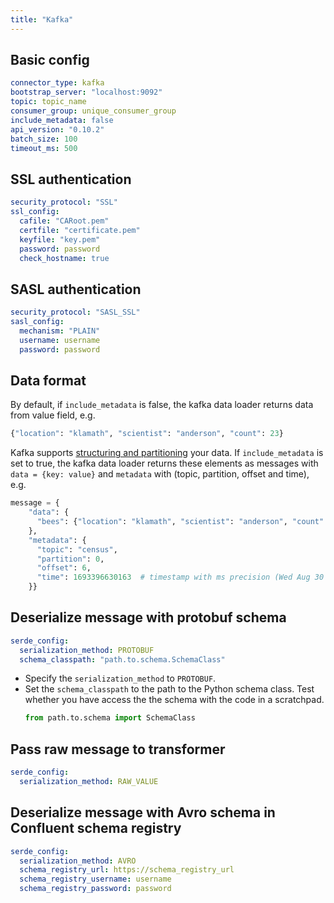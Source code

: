 ```yaml
---
title: "Kafka"
---
```


## Basic config

```yaml
connector_type: kafka
bootstrap_server: "localhost:9092"
topic: topic_name
consumer_group: unique_consumer_group
include_metadata: false
api_version: "0.10.2"
batch_size: 100
timeout_ms: 500
```


## SSL authentication

```yaml
security_protocol: "SSL"
ssl_config:
  cafile: "CARoot.pem"
  certfile: "certificate.pem"
  keyfile: "key.pem"
  password: password
  check_hostname: true
```

## SASL authentication

```yaml
security_protocol: "SASL_SSL"
sasl_config:
  mechanism: "PLAIN"
  username: username
  password: password
```

## Data format

By default, if `include_metadata` is false, the kafka data loader returns data from value field, e.g.
```python
{"location": "klamath", "scientist": "anderson", "count": 23}
```

Kafka supports [structuring and partitioning](https://kafka-python.readthedocs.io/en/master/apidoc/KafkaProducer.html#kafka.KafkaProducer.send) your data. 
If `include_metadata` is set to true, the kafka data loader returns these elements as messages with `data = {key: value}` and `metadata` with (topic, partition, offset and time), e.g.

```python
message = {
    "data": {
      "bees": {"location": "klamath", "scientist": "anderson", "count": 23}
    },
    "metadata": {
      "topic": "census",
      "partition": 0,
      "offset": 6,
      "time": 1693396630163  # timestamp with ms precision (Wed Aug 30 2023 11:57:10 GMT+0)
    }}
```

## Deserialize message with protobuf schema

```yaml
serde_config:
  serialization_method: PROTOBUF
  schema_classpath: "path.to.schema.SchemaClass"
```

* Specify the `serialization_method` to `PROTOBUF`.
* Set the `schema_classpath` to the path to the Python schema class. Test whether you have access the the schema with the code
  in a scratchpad.
  ```python
  from path.to.schema import SchemaClass
  ```

## Pass raw message to transformer

```yaml
serde_config:
  serialization_method: RAW_VALUE
```

## Deserialize message with Avro schema in Confluent schema registry

```yaml
serde_config:
  serialization_method: AVRO
  schema_registry_url: https://schema_registry_url
  schema_registry_username: username
  schema_registry_password: password
```

